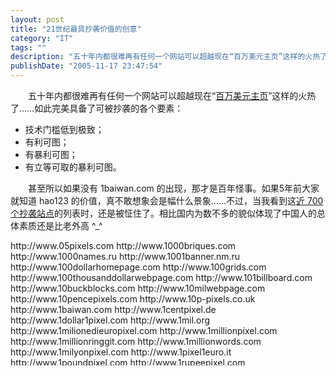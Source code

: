 ```yaml
---
layout: post
title: "21世纪最具抄袭价值的创意"
category: "IT"
tags: ""
description: "五十年内都很难再有任何一个网站可以超越现在“百万美元主页”这样的火热了……如此完美具备了可被抄袭的各个要素：技术门槛低到极致；有利可图；有暴利可图；有立等可取的暴利可图。 甚至所以如果没有 1baiwan.com 的出现，那才是百年怪事。如果5年前大家就知道 hao123 的价值，真不敢想象会是幅什么景象……不过，当我..."
publishDate: "2005-11-17 23:47:54"
---
```


<p>　　五十年内都很难再有任何一个网站可以超越现在“<a href="http://www.milliondollarhomepage.com/">百万美元主页</a>”这样的火热了……如此完美具备了可被抄袭的各个要素：<ul><li>技术门槛低到极致；</li><li>有利可图；</li><li>有暴利可图；</li><li>有立等可取的暴利可图。</li></ul></p>

<p>　　甚至所以如果没有 1baiwan.com 的出现，那才是百年怪事。如果5年前大家就知道 hao123 的价值，真不敢想象会是幅什么景象……不过，当我看到这<a href="http://www.pixelsitelinks.com/other-pixel-sites-links.html">近 700 个抄袭站点</a>的列表时，还是被怔住了。相比国内为数不多的貌似体现了中国人的总体素质还是比老外高 ^_^</p>

<div style="height: 200px; overflow: auto;">http://www.05pixels.com
http://www.1000briques.com
http://www.1000names.ru
http://www.1001banner.nm.ru
http://www.100dollarhomepage.com
http://www.100grids.com
http://www.100thousanddollarwebpage.com
http://www.101billboard.com
http://www.10buckblocks.com
http://www.10milwebpage.com
http://www.10pencepixels.com
http://www.10p-pixels.co.uk
http://www.1baiwan.com
http://www.1centpixel.de
http://www.1dollar1pixel.com
http://www.1mil.org
http://www.1milionedieuropixel.com
http://www.1millionpixel.com
http://www.1millionringgit.com
http://www.1millionwords.com
http://www.1milyonpixel.com
http://www.1pixel1euro.it
http://www.1poundpixel.com
http://www.1rupeepixel.com
http://www.1stboxes.co.uk
http://www.20centpixels.com
http://www.250000.org
http://www.2point3million.com
http://www.3xarchive.com
http://www.400kgiveaway
http://www.5050pixel.com
http://www.50centadvertising.com
http://www.50centix.com/index.asp?lang=eng
http://www.50centpixelads.com
http://www.50centpixels.com
http://www.50x50ads.com
http://www.5centpixels.com
http://www.5pennypixels.com
http://www.5x5pixel.com
http://www.64khomepage.com
http://www.8ball.tridelphia.net
http://www.90centpixels.com
http://www.958.com
http://www.abg-info.de/dd/million-euro
http://www.abizillion.com
http://www.ad1945.com
http://www.adalot.com
http://www.addyourpix.com
http://www.adgraffiti.com
http://www.adinabox.com
http://www.adoptapixel.com
http://www.ads.ontimemailingservices.com
http://www.adslands.com
http://www.adsmuseum.com
http://www.adsonmydad.com
http://www.adspace-for-sale.com
http://www.adsquares.co.uk
http://www.adverboard.com
http://www.advertisemypixels.com
http://www.advertiseonthemoon.com
http://www.advertisinghomepage.com
http://www.allinthepixelmall.com
http://www.alltravelpixels.com
http://www.amazingballoon.com
http://www.amilliondollarhomepage.com
http://www.amillionpennies.com
http://www.amillionquid.com
http://www.anothermillionpixels.com
http://www.apubmarca.com
http://www.asthewebwas.com
http://www.auctionpixels.co.uk
http://www.ayomicro.com
http://www.bajilliondollarhomepage.com
http://www.bajillionpixels.com
http://www.bannerpixels.com
http://www.banniereppub.info
http://www.barapixels.com
http://www.best-pixel-ads.com
http://www.bestpixels.ru
http://www.bettermilliondollarhomepage.com
http://www.betterpixels.net
http://www.bid4pixels.com
http://www.big10pixels.com
http://www.bigtimepixel.com
http://www.billboard-box.com
http://www.billboardpixels.com
http://www.billbord.boo.pl
http://www.billiondollarbillboard.com
http://www.billiondollarbuzz.com
http://www.billiondollardevil.com
http://www.billiondollargrid.com
http://www.billion-dollar-homepage.com
http://www.billionpoundshomepage.co.uk
http://www.blackpixels.com
http://www.blocdepub.com
http://www.blowupmyride.com
http://www.boomerads.com
http://www.bradfallon.com
http://www.buckapixel.com
http://www.bushnomore.com
http://www.buttonpage.com
http://www.buyapixel.co.uk
http://www.buy-a-pixel.com/home.php
http://www.buybrianabeer.com
http://www.buymeahouse.com
http://www.buymepies.com
http://www.buypixelads.com
http://www.buysomepixels.com
http://www.buythedot.com
http://www.buythesepixels.com
http://www.canadianmillioncharitypixels.com
http://www.canadianmilliondollarpage.ca
http://www.canadianpixel.com
http://www.canadianpixelpage.ca
http://www.casinoads.sytes.net
http://www.casinopixels.co.uk
http://www.chamelead.com
http://www.cheap-pixel.com
http://www.cheappixels.co.uk
http://www.choicedirectory.co.uk
http://www.christmasgifts.net
http://www.christmaspixelpage.com
http://www.cityofpixels.com
http://www.clickandyourthere.com/categoryindex.htm
http://www.colossalcash.com
http://www.colour-australia.com
http://www.commercialtown.com
http://www.compraunpais.com
http://www.confessionwall.com
http://www.coolmillionpixels.com
http://www.crazyfrogverts.com
http://www.cubicads.com
http://www.darlingiloveyou.com
http://www.dimegrid.com
http://www.dimeperpixel.com
http://www.dimesforcah.org
http://www.dimespace.com
http://www.divingpixels.com
http://www.dollargrid.com
http://www.dollarpix.com
http://www.dollarpixel.com
http://www.dollarsquares.com
http://www.draacosystems.co.uk/buy%20pixels.htm
http://www.dxpixelads.com
http://www.earthpixel.com
http://www.ebaypixelpage.com
http://www.ebaypixels.com
http://www.eenmiljoeneuro.be
http://www.eenmiljoeneuro.nl
http://www.eenmiljoeneurohomepage.nl
http://www.eenmiljoenpixels.be
http://www.einemillioncent.de
http://www.elitehomepages.com
http://www.eurodollarspot.com
http://www.fabiomarza.it/5cents.htm
http://www.famesucks.be
http://www.ferrarialacam.com
http://www.firstmilliondollarhomepage.com
http://www.fivecentpix.com
http://www.fivehundredthousanddollarhomepage.com
http://www.forestplanet.org
http://www.freemillionquarterhomepage.com
http://www.freepixelads.net
http://www.freepixeladvertising.com
http://www.freethepixels.com
http://www.freexel.com
http://www.fundourhouse.com
http://www.gardengraffiti.com
http://www.gesponline.com
http://www.goldblox.com
http://www.googke.ru
http://www.grandpamilliondollarhomepage.com
http://www.gridfiti.com
http://www.gridverts.co.uk
http://www.halfabuckpixels.com
http://www.halfdollarpixels.com
http://www.halfmilliondollarpicture.com
http://www.halfmillionpennyhomepage.com
http://www.halfmillionpixels.com
http://www.headpix.com
http://www.helphimgetthemillion.com
http://www.helpingpixel.com
http://www.helpjenni.com
http://www.hetinternetmonument.nl
http://www.homepageoftheyear.com
http://www.hotpixelads.com
http://www.house-of-business-success.com
http://www.hundredgrandhomepage.com
http://www.hundredthousanddollarhomepage.com
http://www.hyipingrid.com
http://www.ichiokuenpage.jp
http://www.ichiokunoyume.com
http://www.icibank.com/fr/lagrille.htm
http://www.indiapixelpage.com
http://www.internetforstudents.net/pixelads/index.htm
http://www.internetsquares.com
http://www.i-pixels.com
http://www.iwantacoolmillion.com
http://www.iwantmilliondollars.com
http://www.iworldmap.com
http://www.jesusclicks.com
http://www.jpeadvertising.com/pixels/index.html
http://www.karizmahiphop.info
http://www.kbltp.com
http://www.kieseenblok.nl
http://www.kup-pixel.com
http://www.lagrilleauxeuro.com
http://www.lawebdelmediomillon.com
http://www.lawebdelmillon.com
http://www.laws-of-attraction.com
http://www.letspixel.com
http://www.like5.com
http://www.lottopixels.com
http://www.magicpixels.org.ru
http://www.marilyncarolyn.com/millio...squarepage.htm
http://www.mattsmillionpixels.com
http://www.meetica.com
http://www.megaeurohomepage.com
http://www.megapixelpage.com
http://www.megapixelpages.com
http://www.megapixelprize.com
http://www.megapixelweb.com
http://www.metromillion.com
http://www.milijunkunawebstranica.com
http://www.milionzlotych.pl
http://www.miljoenpixels.nl
http://www.miljons.lv
http://www.miljoonandollarinkotisivu.com
http://www.millionblinkenlights.com
http://www.millionbuckdonation.com
http://www.millionbuckshomepage.co.uk
http://www.millionbuxhomepage.com
http://www.million-cent-homepage.com
http://www.milliondhp-udmurtia.narod.ru
http://www.milliondollar.com.tw
http://www.milliondollar.ru
http://www.milliondollaradsite.com
http://www.milliondollaradverts.com
http://www.milliondollaraffiliateprograms.com
http://www.milliondollarbabys.com
http://www.milliondollarbandspage.com
http://www.milliondollarboard.com
http://www.milliondollarcasinogames.com
http://www.milliondollarcity.de
http://www.milliondollardonation.org
http://www.milliondollardungeon.com
http://www.milliondollarfortune.com
http://www.milliondollarfreesmspage.com
http://www.milliondollarfridge.com
http://www.milliondollarfriends.com
http://www.milliondollarfriendship.com
http://www.milliondollargambling.com
http://www.milliondollargrid.com
http://www.milliondollarhelppage.com
http://www.milliondollarhero.com
http://www.milliondollarhomemortgage.com
http://www.milliondollarhomepage.8m.com
http://www.milliondollarhomepage.co.il
http://www.milliondollarhomepage.com.au
http://www.milliondollarhomepage.md
http://www.milliondollarhomepage.net.ua
http://www.milliondollarhomepage.ru
http://www.milliondollarhomepage-online.com
http://www.milliondollarhomepages.ru
http://www.milliondollarhomepageseo.com
http://www.milliondollarhomepage-ua.com
http://www.milliondollarhomespage.com
http://www.milliondollarhotpage.com
http://www.milliondollarimage.com
http://www.milliondollarincomes.com
http://www.milliondollarmegapixel.com
http://www.milliondollarmosaic.com
http://www.milliondollarmovinghomepage.com
http://www.milliondollarphotopage.com
http://www.milliondollarpicture.com
http://www.milliondollarpixelpage.com
http://www.milliondollarpixelz.com
http://www.milliondollarpokiespage.com
http://www.milliondollarratrace.narod.ru
http://www.milliondollarrssfeed.com
http://www.milliondollarspixel.com
http://www.milliondollarspots.com
http://www.milliondollarstate.com
http://www.milliondollarswall.com
http://www.milliondollarsweethearts.com
http://www.milliondollartattoo.com
http://www.milliondollarwebcity.com
http://www.milliondollarwebpage.com
http://www.milliondollarwebsite.com.au
http://www.milliondollarwindows.com
http://www.milliondollarwomenshomepage.com
http://www.milliondollarworldpage.com
http://www.million-euro.com
http://www.millioneuro.ru
http://www.millioneurodots.com
http://www.millioneurohomepage.co.uk
http://www.millioneurohomepages.com
http://www.millioneuropage.com
http://www.millioneuropage.de
http://www.millioneuropixelpage.it
http://www.millioneurosite.de
http://www.millionforme.com
http://www.milliongrivenhomepage.com
http://www.millionhalfdollarpage.com
http://www.millionmemorypixels.com
http://www.millionminiads.com
http://www.millionmovingpixels.com
http://www.millionnickelwebpage.com
http://www.millionpages.ru
http://www.millionpenny.com
http://www.millionpennyhomepage.com
http://www.millionpennywebpage.com
http://www.millionpixel.biz
http://www.millionpixel.co.uk
http://www.millionpixelbooty.com
http://www.millionpixelgamble.com
http://www.millionpixelhomepage.com
http://www.millionpixelmusic.com
http://www.millionpixelpage.com
http://www.millionpixelpoker.com
http://www.millionpixels.co.uk
http://www.millionpixels.co.za
http://www.millionpixelsforlove.com
http://www.millionpixelsite.com
http://www.millionpoundfishingpage.com
http://www.millionpoundshomepage.com
http://www.millionquarterbillboard.com
http://www.millionquarterweb.com
http://www.millionquarterwebpage.com
http://www.millionquidhomepage.co.uk
http://www.millionreaishomepage.com
http://www.millionringgithomepage.com
http://www.millionrub.ru
http://www.millionrublehomepage.com
http://www.millionrubley.ru
http://www.millionrupeehomepage.com
http://www.millionrupeeshomepage.com
http://www.millionrybl.narod.ru
http://www.millions.atspace.com
http://www.millionshekel.com
http://www.millionshekelsite.co.il
http://www.millionukpixels.co.uk
http://www.millionusdollarhomepage.com
http://www.millionyuanhomepage.com
http://www.minimillions.org.uk
http://www.mizzoupixels.com
http://www.moneypantsdreampage.com
http://www.moneytotem.com
http://www.monopolypixels.com
http://www.mostexpensivepixels.com
http://www.multimillionhomepage.com
http://www.mymilliondollarweb.com
http://www.mypixel2005.narod.ru
http://www.mypixelnation.com
http://www.mypixelpro.com
http://www.myspacepixel.com/en
http://www.nameonthewall.com
http://www.newmilliondollarhomepage.com
http://www.newyorkpixel.com
http://www.nipixels.com
http://www.nocostpixels.com
http://www.notjustanotherpixelwebsite.com
http://www.oakforde.com
http://www.offreznouslolympia.com
http://www.ohgizmo.com/the-100000-banner
http://www.onebilliondollarhomepage.com
http://www.onebuckpixels.com
http://www.onedollarperpixel.com
http://www.onedollarwebpage.com
http://www.onegigaeurohomepage.com
http://www.onehundredbilliondollarhomepage.com
http://www.onemillion.ms
http://www.onemillioncents.com
http://www.onemillioncrickets.com
http://www.onemilliondimes.com
http://www.onemilliondollarpage.com
http://www.onemillionpixel.de
http://www.onemillionpixels.com
http://www.onemillionpixelspage.com
http://www.onepennypixels.com
http://www.onepixelad.info
http://www.opengrandspace.com
http://www.opportunity1million.com
http://www.oppresswomen.com/million/million.php
http://www.originalmilliondollarhomepage.com
http://www.ourmillion.com
http://www.pagemillioneuro.com
http://www.paginadaunmilionedidollari.com
http://www.paginadaunmilionedieuro.com
http://www.paintyourpixel.com
http://www.paypalpixels.com
http://www.payperpixel.net
http://www.pcmedicschool.com
http://www.pennyapixel.co.uk
http://www.pennymovingpixels.com
http://www.pennypixel.co.uk
http://www.pennypixelads.com
http://www.pennypixels.com
http://www.petpixelhomepage.com
http://www.petpixelhomepage.com
http://www.pick-a-pixel.com
http://www.pickapxl.com
http://www.pick-pixel.com
http://www.pickpixels.com
http://www.pickyourpixel.com
http://www.pickyourpixels.com
http://www.picoposter.com
http://www.piratepixels.com
http://www.pixaloo.com
http://www.pixel4rent.com
http://www.pixeladcity.com
http://www.pixelads4apenny.com
http://www.pixeladsapenny.com
http://www.pixeladsmedia.com
http://www.pixeladsonline.com
http://www.pixeladvertising.info
http://www.pixelbargain.com
http://www.pixelbattlecry.bravehost.com
http://www.pixelbay.org
http://www.pixelbillboard.com
http://www.pixelcatalog.com
http://www.pixelchamp.com
http://www.pixelcityitaly.com
http://www.pixelcoffeehouse.com
http://www.pixelcommercials.com
http://www.pixeldir.com
http://www.pixeldumping.com
http://www.pixelearthpage.com
http://www.pixelfame.co.uk
http://www.pixelflasher.com
http://www.pixelfootprint.com
http://www.pixelforadollar.com
http://www.pixelget.com
http://www.pixelgreen.com
http://www.pixelhispano.com
http://www.pixeliser.com
http://www.pixeliz-it.com
http://www.pixeljackpot.com
http://www.pixelkeyboard.com
http://www.pixellottery.com
http://www.pixel-market.com
http://www.pixelmarket.com.es
http://www.pixelmarket.ru
http://www.pixelmars.com
http://www.pixelmerkel.de
http://www.pixelmillion.com
http://www.pixelminute.com
http://www.pixelmyass.com
http://www.pixelogos.com
http://www.pixelopoly.com
http://www.pixelpagina.nl
http://www.pixelpaginalimburg.nl
http://www.pixel-paradies.com
http://www.pixel-paradise.com
http://www.pixelpatchwork.com
http://www.pixelpayouts.com
http://www.pixel-pets.com
http://www.pixel-planet.us
http://www.pixelprofits.com
http://www.pixelrainbows.co.uk
http://www.pixels-galore.com
http://www.pixels.darklizard.org
http://www.pixels2trade.com
http://www.pixels4college.com
http://www.pixels4relief.com
http://www.pixelsadvertising.com
http://www.pixelsanyone.com
http://www.pixelsbuythedozen.com
http://www.pixelsdirectory.com
http://www.pixelsdoors.com
http://www.pixelseo.com
http://www.pixelsformyspace.com
http://www.pixelsforpoverty.com
http://www.pixelsforprizes.com
http://www.pixelsforxanga.com
http://www.pixelsinthesky.com
http://www.pixelsite.nl
http://www.pixelsitelinks.com
http://www.pixelskaufen.com
http://www.pixelstohelp.us
http://www.pixelsupermarket.com
http://www.pixeltisement.com
http://www.pixeltycoon.com
http://www.pixelverts.com
http://www.pixelwand.ch
http://www.pixie-pixels.com
http://www.pixmap.com.ua
http://www.placepixelads.com
http://www.pochtidarom.nm.ru
http://www.poundapixelhomepage.com
http://www.powerofpixels.com
http://www.profitpixel.com
http://www.projectmillion.com
http://www.projectpixels.com
http://www.promopixels.net
http://www.promotescientificresearch.com
http://www.propertyblocks.com
http://www.ptrbonanza.info
http://www.publicityhomepage.com
http://www.pumpupthedots.com
http://www.purchaseapixel.com
http://www.purchasepixel.biz
http://www.putyourlogoontheweb.com
http://www.qsp.ru
http://www.quartermilliondollarhomepage.com
http://www.radiopixels.com
http://www.raisingfaithhomepage.com
http://www.reklamaonline.ru
http://www.rentadvertisingspace.com
http://www.rentapatch.com
http://www.rentapixel.it
http://www.rentmypixel.com
http://www.resellmilliondollarscript.com
http://www.richbutpoor.com
http://www.roadtoamillion.com
http://www.rublzapixel.ru
http://www.runetmap.ru
http://www.ruspages.ru
http://www.sayblock.com
http://www.schoolloanssuck.com
http://www.second-milliondollarhomepage.com
http://www.shamelesslyplugged.com
http://www.shenuniversal.com/en/main.jsp
http://www.simpleadvert.com
http://www.sixtycentshomepage.com
http://www.spinteen.com
http://www.sponsormybmw.com
http://www.sponsormyhouse.com
http://www.sportsmilliondollarhomepage.com
http://www.spothalloffame.com
http://www.squareeyes.ws
http://www.squares.ws
http://www.start.com.my/blog/test1mad.htm
http://www.startpixel.nl
http://www.superpixelads.com
http://www.swisspixels.ch
http://www.tartan-pixels.co.uk
http://www.templatepixels.com
http://www.tenmilliondollar.com
http://www.tenmilliondollarworld.com
http://www.tenpapixel.co.uk
http://www.tenpixelmarketing.com
http://www.terzaghi.it/unmilionedipixel
http://www.thaipixel.com
http://www.the100millionyenhomepage.com
http://www.the1milliondollarhomepage.com
http://www.the1millionpoundhomepage.com
http://www.the2milliondollarhomepage.com
http://www.theadgrid.com
http://www.theauctionhomepage.com
http://www.thebeerhomepage.com
http://www.thefacebookpixels.com
http://www.thehiphopmatrix.com
http://www.thelambohomepage.com
http://www.themilliondollarcircle.com
http://www.themilliondollarsite.com
http://www.themilliondollarweb.com
http://www.themillioneuro.com
http://www.themillioneuro.com
http://www.themillioneurohomepage.org
http://www.themillionpesohomepage.com
http://www.themillionpixelpage.net
http://www.themillionpixelrace.com
http://www.themillionpixels.com
http://www.themillionpixelwebpage.com
http://www.themillionpoundwebpage.com
http://www.themillionquarterhomepage.com
http://www.themostexpensivebanners.com
http://www.the-most-expensive-website.com
http://www.themostvaluablespot.com
http://www.thenethobo.com
http://www.theonemillionpixelpage.com
http://www.thepeoplesvehicle.com
http://www.thepixeladvertiser.com
http://www.thepixeldir.com
http://www.thepixelparty.com
http://www.thepixelpicture.com
http://www.thepixelpound.com
http://www.thepixelwars.de
http://www.thepixelworld.com
http://www.therealmilliondollarhomepage.com
http://www.thesixmilliondollarcube.com
http://www.thetrafikjam.com
http://www.theworldspixels.com
http://www.toppixel.com
http://www.tracehistory.com
http://www.twentythousanddollarhomepage.com
http://www.twobitsperpixel.com
http://www.unicapaginamillonaria.com
http://www.universeofpixels.com/main.html
http://www.universityspaces.com
http://www.unpixel.it
http://www.usmilliondollarwebpage.com
http://www.vexier.com
http://www.vse-zdes.narod.ru
http://www.wallflyers.com
http://www.webdelmillon.com
http://www.webhostpixels.com
http://www.webpixelsdirect.com
http://www.wedding-pixels.com
http://www.whosupports.com
http://www.win100dollar.com
http://www.winplayingpoker.com
http://www.wondertracker.com/for/2dowell/pixels
http://www.world-adverts.com
http://www.worldslargestadpage.com
http://www.worldsmostexpensivehomepage.com
http://www.worldwidepixelads.com
http://www.xn--mg-via.com
http://www.yellowgrid.com
http://www.yodc.com
http://www.youare1inamillion.com
http://www.youareheroes.com
http://www.yourmilliondollarhomepage.com
http://www.yourpixels.ru
http://www.zeam.co.uk
http://www.zeam.co.uk/games
http://www.zerodebthomepage.com
http://www.zerodollarhomepage.com
http://www.zogul.com
http://www.zycu.com
http://david.kala.free.fr/lagrilleauxeuro
http://millions.atspace.com
http://pixamarket.50webs.com
http://pixelads.worldvillage.com
http://pixels.netwerkers.info
http://redbytesquares.50webs.com
http://theworld.apixelatatime.com
</div>
